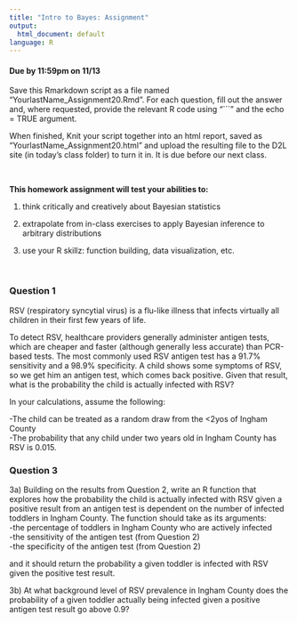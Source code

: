 ```yaml
---
title: "Intro to Bayes: Assignment"
output:
  html_document: default
language: R
---
```


<!-- To render the assignment in Rmarkdown, enter the command below in the R console -->
<!-- rmarkdown::render("Class_20_Assignment.Rmd") -->

#### Due by 11:59pm on 11/13

Save this Rmarkdown script as a file named “YourlastName_Assignment20.Rmd”. 
For each question, fill out the answer and, where requested, 
provide the relevant R code using "```" and the echo = TRUE argument.

When finished, Knit your script together into an html report, 
saved as “YourlastName_Assignment20.html” and upload the 
resulting file to the D2L site (in today’s class folder) to turn it in. 
It is due before our next class.

\

**This homework assignment will test your abilities to:**

1. think critically and creatively about Bayesian statistics

2. extrapolate from in-class exercises to apply Bayesian inference to arbitrary distributions

3. use your R skillz: function building, data visualization, etc.

\


### Question 1

RSV (respiratory syncytial virus) is
a flu-like illness that infects virtually all children in their 
first few years of life. 

To detect RSV, healthcare providers generally administer antigen tests, 
which are cheaper and faster (although generally less accurate) than PCR-based tests.
The most commonly used RSV antigen test has a 91.7% sensitivity and a 98.9% specificity. 
A child shows some symptoms of RSV, so we get him
an antigen test, which comes back positive. 
Given that result, what is the probability the child is actually infected with RSV?

In your calculations, assume the following:\

-The child can be treated as a random draw from the <2yos of Ingham County\
-The probability that any child under two years old in Ingham County has RSV is 0.015.



### Question 3

3a) Building on the results from Question 2, 
write an R function that explores how the probability the child is actually infected with RSV 
given a positive result from an antigen test 
is dependent on the number of infected toddlers in Ingham County.
The function should take as its arguments: \
 -the percentage of toddlers in Ingham County who are actively infected \
 -the sensitivity of the antigen test (from Question 2)\
 -the specificity of the antigen test (from Question 2)\
 
and it should return the probability a given toddler is infected with RSV given the positive test result.




3b) At what background level of RSV prevalence in Ingham County does 
the probability of a given toddler actually being infected given a positive antigen test result go above 0.9?


